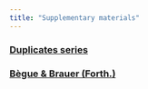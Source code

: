 ```yaml
---
title: "Supplementary materials"
---
```


### [Duplicates series](dup-supp/index.html)

### [Bègue & Brauer (Forth.)](LB-JRB-supp/index.html)



